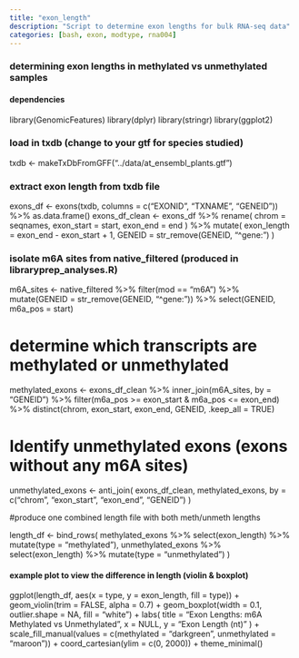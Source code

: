 ```yaml
---
title: "exon_length"
description: "Script to determine exon lengths for bulk RNA-seq data"
categories: [bash, exon, modtype, rna004]
---
```


### determining exon lengths in methylated vs unmethylated samples

#### dependencies ####

library(GenomicFeatures)
library(dplyr)
library(stringr)
library(ggplot2)

### load in txdb (change to your gtf for species studied)

txdb <- makeTxDbFromGFF("../data/at_ensembl_plants.gtf")

### extract exon length from txdb file

exons_df <- exons(txdb, columns = c("EXONID", "TXNAME", "GENEID")) %>% as.data.frame()
exons_df_clean <- exons_df %>%
  rename(
    chrom = seqnames,
    exon_start = start,
    exon_end = end
  ) %>%
  mutate(
    exon_length = exon_end - exon_start + 1,
    GENEID = str_remove(GENEID, "^gene:")
  )

### isolate m6A sites from native_filtered (produced in libraryprep_analyses.R)

m6A_sites <- native_filtered %>%
  filter(mod == "m6A") %>%
  mutate(GENEID = str_remove(GENEID, "^gene:")) %>%
  select(GENEID, m6a_pos = start)

#####################################
# determine which transcripts are methylated or unmethylated

methylated_exons <- exons_df_clean %>%
  inner_join(m6A_sites, by = "GENEID") %>%
  filter(m6a_pos >= exon_start & m6a_pos <= exon_end) %>%
  distinct(chrom, exon_start, exon_end, GENEID, .keep_all = TRUE)

# Identify unmethylated exons (exons without any m6A sites)
unmethylated_exons <- anti_join(
  exons_df_clean, methylated_exons,
  by = c("chrom", "exon_start", "exon_end", "GENEID")
)

###############################################
#produce one combined length file with both meth/unmeth lengths

length_df <- bind_rows(
  methylated_exons %>% select(exon_length) %>% mutate(type = "methylated"),
  unmethylated_exons %>% select(exon_length) %>% mutate(type = "unmethylated")
)

#### example plot to view the difference in length (violin & boxplot)

ggplot(length_df, aes(x = type, y = exon_length, fill = type)) +
  geom_violin(trim = FALSE, alpha = 0.7) +
  geom_boxplot(width = 0.1, outlier.shape = NA, fill = "white") +
  labs(
    title = "Exon Lengths: m6A Methylated vs Unmethylated",
    x = NULL,
    y = "Exon Length (nt)"
  ) +
  scale_fill_manual(values = c(methylated = "darkgreen", unmethylated = "maroon")) +
  coord_cartesian(ylim = c(0, 2000)) +
  theme_minimal()